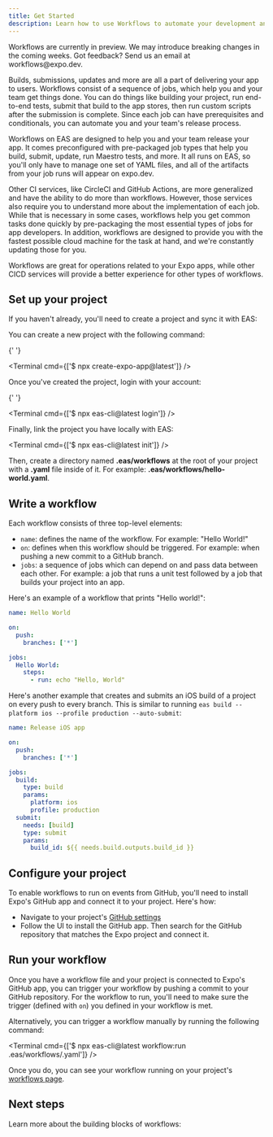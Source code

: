```yaml
---
title: Get Started
description: Learn how to use Workflows to automate your development and release processes.
---
```




<Callout type="info">
  Workflows are currently in preview. We may introduce breaking changes in the coming weeks. Got
  feedback? Send us an email at workflows@expo.dev.
</Callout>

Builds, submissions, updates and more are all a part of delivering your app to users. Workflows consist of a sequence of jobs, which help you and your team get things done. You can do things like building your project, run end-to-end tests, submit that build to the app stores, then run custom scripts after the submission is complete. Since each job can have prerequisites and conditionals, you can automate you and your team's release process.

<Collapsible summary="How do workflows compare to other CI services?">

Workflows on EAS are designed to help you and your team release your app. It comes preconfigured with pre-packaged job types that help you build, submit, update, run Maestro tests, and more. It all runs on EAS, so you'll only have to manage one set of YAML files, and all of the artifacts from your job runs will appear on expo.dev.

Other CI services, like CircleCI and GitHub Actions, are more generalized and have the ability to do more than workflows. However, those services also require you to understand more about the implementation of each job. While that is necessary in some cases, workflows help you get common tasks done quickly by pre-packaging the most essential types of jobs for app developers. In addition, workflows are designed to provide you with the fastest possible cloud machine for the task at hand, and we're constantly updating those for you.

Workflows are great for operations related to your Expo apps, while other CICD services will provide a better experience for other types of workflows.

</Collapsible>

## Set up your project

If you haven't already, you'll need to create a project and sync it with EAS:

<Collapsible summary="Create a project and sync it with EAS">
  You can create a new project with the following command:

{' '}

<Terminal cmd={['$ npx create-expo-app@latest']} />

Once you've created the project, login with your account:

{' '}

<Terminal cmd={['$ npx eas-cli@latest login']} />

Finally, link the project you have locally with EAS:

  <Terminal cmd={['$ npx eas-cli@latest init']} />
</Collapsible>

Then, create a directory named **.eas/workflows** at the root of your project with a **.yaml** file inside of it. For example: **.eas/workflows/hello-world.yaml**.

## Write a workflow

Each workflow consists of three top-level elements:

- `name`: defines the name of the workflow. For example: "Hello World!"
- `on`: defines when this workflow should be triggered. For example: when pushing a new commit to a GitHub branch.
- `jobs`: a sequence of jobs which can depend on and pass data between each other. For example: a job that runs a unit test followed by a job that builds your project into an app.

Here's an example of a workflow that prints "Hello world!":

```yaml .eas/workflows/hello-world.yaml
name: Hello World

on:
  push:
    branches: ['*']

jobs:
  Hello World:
    steps:
      - run: echo "Hello, World"
```

Here's another example that creates and submits an iOS build of a project on every push to every branch. This is similar to running `eas build --platform ios --profile production --auto-submit`:

```yaml .eas/workflows/ios-build-and-submit.yaml
name: Release iOS app

on:
  push:
    branches: ['*']

jobs:
  build:
    type: build
    params:
      platform: ios
      profile: production
  submit:
    needs: [build]
    type: submit
    params:
      build_id: ${{ needs.build.outputs.build_id }}
```

## Configure your project

To enable workflows to run on events from GitHub, you'll need to install Expo's GitHub app and connect it to your project. Here's how:

- Navigate to your project's [GitHub settings](https://expo.dev/accounts/%5Baccount%5D/projects/%5BprojectName%5D/github)
- Follow the UI to install the GitHub app. Then search for the GitHub repository that matches the Expo project and connect it.

## Run your workflow

Once you have a workflow file and your project is connected to Expo's GitHub app, you can trigger your workflow by pushing a commit to your GitHub repository. For the workflow to run, you'll need to make sure the trigger (defined with `on`) you defined in your workflow is met.

Alternatively, you can trigger a workflow manually by running the following command:

<Terminal cmd={['$ npx eas-cli@latest workflow:run .eas/workflows/<your-workflow-file>.yaml']} />

Once you do, you can see your workflow running on your project's [workflows page](https://expo.dev/accounts/[account]/projects/[projectName]/workflows).

## Next steps

Learn more about the building blocks of workflows:

<BoxLink
  title="Triggers"
  description="Learn how to trigger workflows."
  href="/workflows/triggers"
  Icon={BookOpen02Icon}
/>
<BoxLink
  title="Jobs"
  description="Learn which pre-packaged and custom jobs you can run with Workflows."
  href="/workflows/jobs"
  Icon={BookOpen02Icon}
/>
<BoxLink
  title="Control flow"
  description="Learn how to control the flow of your workflows with conditions that run certain jobs based on the result of previous jobs."
  href="/workflows/control-flow"
  Icon={BookOpen02Icon}
/>
<BoxLink
  title="Variables"
  description="Learn how to use variables in your workflows."
  href="/workflows/variables"
  Icon={BookOpen02Icon}
/>
